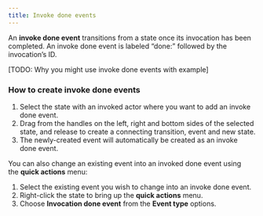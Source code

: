 ```yaml
---
title: Invoke done events
---
```


An **invoke done event** transitions from a state once its invocation has been completed. An invoke done event is labeled “done:” followed by the invocation’s ID.

[TODO: Why you might use invoke done events with example]

### How to create invoke done events

1. Select the state with an invoked actor where you want to add an invoke done event.
2. Drag from the handles on the left, right and bottom sides of the selected state, and release to create a connecting transition, event and new state.
3. The newly-created event will automatically be created as an invoke done event.

You can also change an existing event into an invoked done event using the **quick actions** menu:

1. Select the existing event you wish to change into an invoke done event.
2. Right-click the state to bring up the **quick actions** menu.
3. Choose **Invocation done event** from the **Event type** options.
